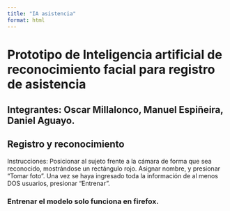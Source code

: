 ```yaml
---
title: "IA asistencia"
format: html
---
```



# Prototipo de Inteligencia artificial de reconocimiento facial para registro de asistencia
## Integrantes: Oscar Millalonco, Manuel Espiñeira, Daniel Aguayo.
## Registro y reconocimiento
Instrucciones: Posicionar al sujeto frente a la cámara de forma que sea reconocido, mostrándose un rectángulo rojo. Asignar nombre, y presionar "Tomar foto".
Una vez se haya ingresado toda la información de al menos DOS usuarios, presionar "Entrenar". 

### Entrenar el modelo solo funciona en firefox.

<div id="p5-sketch">
  <div id="canvas-container"></div>
</div>




<script src="https://cdnjs.cloudflare.com/ajax/libs/p5.js/0.9.0/p5.js"></script>
  <script src="https://cdnjs.cloudflare.com/ajax/libs/p5.js/0.9.0/addons/p5.dom.min.js"></script>
  <script src="https://cdnjs.cloudflare.com/ajax/libs/p5.js/0.9.0/addons/p5.sound.min.js"></script>
<script src="https://unpkg.com/ml5@1/dist/ml5.min.js"></script>

<script src="./inputs.js"></script>
<script src="./classifier.js"></script>
<script src="./facedetector.js"></script>
<script src="./sketch.js"></script>






